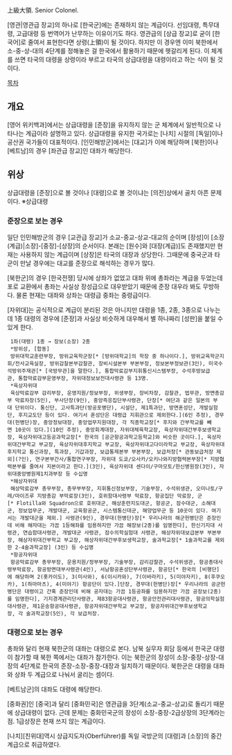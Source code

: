 上級大領. Senior Colonel. 

[영관|영관급 장교]의 하나로 [한국군]에는 존재하지 않는 계급이다. 선임대령, 특무대령, 고급대령 등 번역어가 난무하는 이유이기도 하다. 영관급의 [상급 장교]로 굳이 [한국어]로 줄여서 표현한다면 상령(上領)이 될 것이다. 하지만 이 경우엔 이미 북한에서 소-중-상-대의 4단계를 정해놓은 걸 한국에서 활용하기 때문에 헷갈리게 된다. 이 체계를 쓰면 타국의 대령을 상령이라 부르고 타국의 상급대령을 대령이라고 하는 식이 될 것이다.

[[목차]]
== 개요 ==
[영어 위키백과]에서는 상급대령을 [준장]을 유지하지 않는 군 체계에서 일반적으로 나타나는 계급이라 설명하고 있다. 상급대령을 유지한 국가로는 [나치] 시절의 [독일]이나 공산권 국가들이 대표적이다. [인민해방군]에서는 [대교]가 이에 해당하며 [북한]이나 [베트남]의 경우 [좌관급 장교]인 대좌가 해당한다.
== 위상 ==
상급대령을 [준장]으로 볼 것이나 [대령]으로 볼 것이냐는 [의전]상에서 골치 아픈 문제이다.
※상급대령
=== 준장으로 보는 경우 ===
일단 인민해방군의 경우 [교관급 장교]가 소교-중교-상교-대교의 순이며 [장성]이 [소장(계급)|소장]-[중장]-[상장]의 순서이다. 본래는 [원수]와 [대장(계급)]도 존재했지만 현재는 사용하지 않는 계급이며 [상장]은 타국의 대장과 상당한다. 그때문에 중국군과 타군이 만날 경우에는 대교를 준장으로 해석하는 경우가 많다.

[북한군]의 경우 [한국전쟁] 당시에 상좌가 없었고 대좌 위에 총좌라는 계급을 두었는데 포로 교환에서 총좌는 사실상 장성급으로 대우받았기 때문에 준장 대우라 봐도 무방하다. 물론 현재는 대좌와 상좌는 대령급 중좌는 중령급이다.

[자위대]는 공식적으로 계급이 분리된 것은 아니지만 대령을 1종, 2종, 3종으로 나누는데 1종 대령의 경우에 [준장]과 사실상 비슷하게 대우해서 별 하나짜리 [성판]을 붙일 수 있게 한다. 

  1좌(대령) 1종 → 장보(소장) 2종
  *방위성, [합동]
  방위대학교훈련부장, 방위교육학군장[* [방위대학교]의 학장 중 하나이다.], 방위교육학군지휘/전사교육실장, 방위감찰본부감찰관, 장비시설본부 부본부장, 정보본부정보관(3인), 미국수석방위주재관[* [국방무관]을 말한다.], 통합막료감부지휘통신시스템부장, 수석후방보급관, 통합막료감부운영부장, 자위대정보보전대사령관 등 13명.
  *육상자위대
  육상막료감부 감리부장, 운영지원/정보부장, 위생부장, 장비차장, 감찰관, 법무관, 방면총감부 막료차장(5인), 부사단장(9인), 중앙즉응집단부사령관, 단장[* 여단과 같은 일본의 부대 단위이다. 통신단, 고사특과단(방공포병단), 시설단, 제1특과단, 방면혼성단, 개발실험단, 후지교도단 등이 있다. 여기서 혼성단은 대령급 지휘관으로 제외한다.](6인 추정), 경무대(헌병단)장, 중앙정보대장, 중앙업무지원대장, 각 직종학교장[* 후지와 간부학교를 빼면 10곳이 있다.](10인 추정), 중앙회계대장, 자위대체육학교장, 육상자위대간부후보생학교장, 육상자위대고등공과학교장[* 한국의 [공군항공과학고등학교]와 비슷한 곳이다.], 육상자위대간부학교 부교장, 육상자위대후지학교 부교장, 육상자위대고다이라학교 부교장, 육상자위대후지학교 통신과장, 특과장, 기갑과장, 보급통제본부 부본부장, 보급처장[* 관동보급처장 제외](?인), 연구본부간사/통합연구부장, 자위대 도쿄/오사카/오키나와지방협력본부장[* 지방협력본부를 줄여서 지본이라고 한다.](3인), 육상자위대 센다이/구마모토/한신병원장(3인), 자위대중앙병원제1치과부장 등 수십명
  *해상자위대
  해상막료감부 총무부장, 총무부부장, 지휘통신정보부장, 기술부장, 수석위생관, 오미나토/구레/마이즈루 지방총감 부막료장(3인), 호위함대사령부 막료장, 항공집단 막료장, 군[* Flotilla와 Squadron으로 호위대군, 해상훈련지도대군, 항공군, 잠수대군, 소해대군, 정보업무군, 개발대군, 교육항공군, 시스템통신대군, 해양업무군 등 10곳이 있다. 여기서는 개발대군을 제외.] 사령관(9인), 경무대(헌병단)장[* 우리나라의 해군헌병단은 준장인데 비해 해자대는 가끔 1등해좌를 임용하지만 가끔 해장보(2종)를 임명한다], 한신기지대 사령관, 연습함대사령관, 개발대군 사령관, 잠수의학실험대 사령관, 해상자위대보급본부 부본부장, 해상자위대간부학교 부교장, 해상자위대간부후보생학교장, 술과학교장[* 1술과학교를 제외한 2-4술과학교장] (3인) 등 수십명
  *항공자위대
  항공막료감부 총무부장, 운용지원/정부부장, 기술부장, 감리감찰관, 수석위생관, 항공총대사령부막료장, 항공방면대부사령관(4인), 서남항공혼성단부사령관, 항공단[* 한국의 [비행단]에 해당하며 2(홋카이도), 3(미사와), 6(이시카와), 7(이바라키), 5(미야자키), 8(후쿠오카), 1(하마마츠), 4(미야기) 항공단이 있다.]단장, 경무대(헌병단)장[* 우리나라의 공군헌병단은 대령이고 간혹 준장인데 비해 공자대는 가끔 1등공좌를 임용하지만 가끔 공장보(2종)를 임명한다], 기지경계관리단사령관, 제83항공대사령관, 항공안전관리대사령관, 항공의학실험대사령관, 제1운송항공대사령관, 항공자위대간부학교 부교장, 항공자위대간부후보생학교장, 각 술과학교장(5인), 각 보급처장.
=== 대령으로 보는 경우 ===
총좌와 달리 현재 북한군의 대좌는 대령으로 본다. 남북 실무자 회담 등에서 한국군 대령이 참가할 때 북한 쪽에서는 대좌가 참가한다. 이는 북한군의 장성이 소장-중장-상장-대장의 4단계로 한국의 준장-소장-중장-대장과 일치하기 때문이다. 북한군은 대령을 대좌와 상좌 두 계급으로 나눠서 굴리는 셈이다.

[베트남군]의 대좌도 대령에 해당한다.

[중화권]인 [중국]과 달리 [중화민국]은 영관급을 3단계(소교-중교-상교)로 돌리기 때문에 상급대령이 없다. 근데 문제는 중화민국군의 장성이 소장-중장-2급상장의 3단계라는 점. 1급상장은 현재 쓰지 않는 계급이다.

[나치][친위대]역시 상급지도자(Oberführer)를 독일 국방군의 [대령]과 [소장]의 중간계급으로 취급하였다. 
